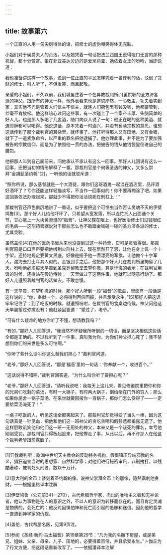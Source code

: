 ```yaml
---
---
---
```

title: 故事第六
---

一个正直的人用一句尖刻得体的话，把修士的虚伪嘲笑得体无完肤。



小姐们对于侯爵夫人的贞洁，以及她凭着一句话把法兰西国王说得哑口无言的那种机智，都十分赞赏。坐在菲亚美达旁边的是爱米莉亚，她依着女王的吩咐，当即说道：

我也准备讲这样一个故事，说到一位正直的平民怎样凭着一番锋利的话，驳倒了贪财的修士，叫人听了，不但发笑，而且起敬。

亲爱的小姐们，不久以前，我们城里住着一个在异教裁判所[1]里供职的圣方济各派的神父。跟所有的神父一样，他外表看来也是道貌岸然，一心敬主，功夫着实到家；其实他不光是管着人们信主不信主，就连人们荷包里有钱没钱，他都要管到，丝毫不肯放松。他这样热心过问这些事，有一次碰上了一个家产丰厚、头脑简单的好人儿。也是那人多喝了几盅酒，随口向众人说了一句：他正在喝的这种美酒、就连耶稣都可以喝得。他说这话，原本凭着一时酒兴，并没有亵渎宗教的意思。谁想这话传到了那个裁判官的耳朵里，就坏事了。他打听得那人又有田地、又有金银，就下了一道紧急命令，以严重的罪名把他逮捕了。他办理此事，并不是为了要加强被告的宗教信仰，而是为了依照他一贯的办法，把被告的钱从他钱袋里倒进自己的腰包。

他把那人叫到自己面前来，问他承认不承认有这么一回事。那好人儿回说有这么一回事，还把当初的情形解释了一番。那裁判官是个何等圣洁的神父，又多么崇拜“金胡髭圣约翰”[2]，一听他的话就驳斥道：

“照你所说，那么基督就是一个大酒徒，跟你们这班酒鬼一起混在酒店里，品评酒好酒坏了？亏你还能这样轻描淡写，不当作一回事似的！你不要再糊涂了吧，如果这回事依法办理起来，那就少不得把你活活烧死在刑柱上！”

那裁判官还声色俱厉地讲了一番话，似乎要把这个可怜虫当作否认灵魂不灭的伊壁鸠鲁[3]。那个好人儿给他吓坏了，只希望从宽发落，所以连忙托人出面通个关节，甘心献上一大块黄澄澄的“脂膏”，让神父搽在眼上，也好医治修士们见钱眼红的毛病——这剂药膏据说对于那些怎么也不敢跟金钱碰一碰的圣方济各派的修士，尤其灵验。

虽然盖伦[4]在他的医药书里从来也没提到过这一种药膏，它可是灵验得很。那裁判官原是口口声声要把他绑到火刑柱上去，现在居然开了恩，让他在身上佩一个十字架，还特地规定要黄文黑底，好像是授予他一面漂亮的军旗，让他做个十字军人，渡海去打土耳其人似的。金银到手之后，他把那个好人儿在裁判所里拘留了几天，吩咐他必须每天早晨到圣克罗契教堂去望弥撒，算是忏悔的表示；在裁判官用饭的时候，还得站在旁边侍候；一天里做过了这两件事，他就可以随意行动了。那好人儿遵照着裁判官的话做去，不敢怠慢。

有一天早晨，在望弥撒的时候，那个好人听到一段“福音”的歌曲，里面有一段话是这样说的：“你，奉献一个，必将得到百倍回报，并且承受永生。”[5]那好人把这话牢牢记住了；到了吃饭的时候，就遵照吩咐，在裁判官的食桌边侍候。神父问他这天早晨望过弥撒没有；他赶紧回答道：“望过了，老爷。”

“可有什么疑难的地方你听了不懂，想请教我吗？”

“有的，”那好人儿回答道，“我当然不怀疑我所听到的一切话，而是坚决相信这些话全都是正确的。不过我听到了一件事，真叫我为你，为你们神父担心死了；我不禁想到你们的来世是多么可怕啊。”

“你听了些什么话叫你这么替我们担心？”裁判官问道。

“老爷，”那好人儿回答说，“那是‘福音’里的一句话：‘你奉献一个，收进百个。’”

“这话说得不错啊，”裁判官回答道，“为什么叫你听了要担心呢？”

“老爷，”那好人儿回答道，“请听我说吧：我每天上这儿来，看见修道院里把你和你的兄弟们吃剩的菜汤，有时一大锅子，有时两大锅子，倒给聚在门外的穷人；那么如果你施舍一锅子菜汤，在来世就要回报你一百锅子，那你们怎么受得了——一定要给菜汤淹死了！”

一桌子吃饭的人，听见这话全都笑起来了。那裁判官却觉得受了当头一棒，因为这句话真是一针见血，把他和他们这一班神父的贪吃贪喝和假慈悲都揭露无遗了。他这样胆敢讥笑他和他们这一班一无用处的神父，本来又是一个该死的罪名，幸亏他刚刚受罚，那裁判官只得板起脸来，把他撵走了事，从此以后，再不许那人在他这个裁判老爷跟前露脸了。



* * *



[1]异教裁判所：欧洲中世纪天主教会的反动特务机构，假借镇压异端邪教的名义，猖狂迫害当时的思想家、自然科学家；对他们进行秘密审讯，非刑拷打，以残酷著称，被判处火刑者，数以千万计。

[2]意大利的金币上镂刻着圣约翰的像。说神父崇拜金币上的雕像，隐然讽刺他贪财。——根据里格译本注解

[3]伊壁鸠鲁（公元前341—270），古代希腊哲学家，杰出的唯物主义者和无神论者，他认为事物是在人的意识之外，不以人的意识为转移而存在的。而且肯定灵魂是物质的，会死亡的：他反对因惧怕神和死亡而引起的愚昧和迷信。因此他的哲学一直遭到神学家的仇视。

[4]盖伦，古代希腊名医，见第9页注。

[5]参阅《圣经·新约·马太福音》第19章第29节：“凡为我的名撇下房屋，或是弟兄、姐妹、父亲、母亲、儿子、田地的，必要得着百倍，并且承受永生。”卜伽丘为了行文方便，把这段话重新改写了。——依据潘译本注解